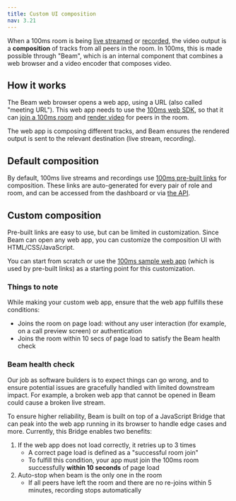 ```yaml
---
title: Custom UI composition
nav: 3.21
---
```


When a 100ms room is being [live streamed](./live-streaming) or [recorded](./recordings/overview), the video output is a **composition** of tracks from all peers in the room. In 100ms, this is made possible through "Beam", which is an internal component that combines a web browser and a video encoder that composes video.

## How it works

The Beam web browser opens a web app, using a URL (also called "meeting URL"). This web app needs to use the [100ms web SDK](../../../../javascript/v2/quickstart/javascript-quickstart), so that it can [join a 100ms room](../../../../javascript/v2/how-to-guides/set-up-video-conferencing/join) and [render video](../../../../javascript/v2/how-to-guides/set-up-video-conferencing/render-video/overview) for peers in the room.

The web app is composing different tracks, and Beam ensures the rendered output is sent to the relevant destination (live stream, recording).

## Default composition

By default, 100ms live streams and recordings use [100ms pre-built links](../prebuilt/prebuilt) for composition. These links are auto-generated for every pair of role and room, and can be accessed from the dashboard or via [the API](../prebuilt/room-codes/room-links).

## Custom composition

Pre-built links are easy to use, but can be limited in customization. Since Beam can open any web app, you can customize the composition UI with HTML/CSS/JavaScript.

You can start from scratch or use the [100ms sample web app](../../../../javascript/v2/quickstart/react-sample-app/quickstart) (which is used by pre-built links) as a starting point for this customization.

### Things to note

While making your custom web app, ensure that the web app fulfills these conditions:

* Joins the room on page load: without any user interaction (for example, on a call preview screen) or authentication
* Joins the room within 10 secs of page load to satisfy the Beam health check

### Beam health check

Our job as software builders is to expect things can go wrong, and to ensure potential issues are gracefully handled with limited downstream impact. For example, a broken web app that cannot be opened in Beam could cause a broken live stream.

To ensure higher reliability, Beam is built on top of a JavaScript Bridge that can peak into the web app running in its browser to handle edge cases and more. Currently, this Bridge enables two benefits:

1. If the web app does not load correctly, it retries up to 3 times
    * A correct page load is defined as a "successful room join"
    * To fulfill this condition, your app must join the 100ms room successfully **within 10 seconds** of page load
1. Auto-stop when beam is the only one in the room
    * If all peers have left the room and there are no re-joins within 5 minutes, recording stops automatically 

